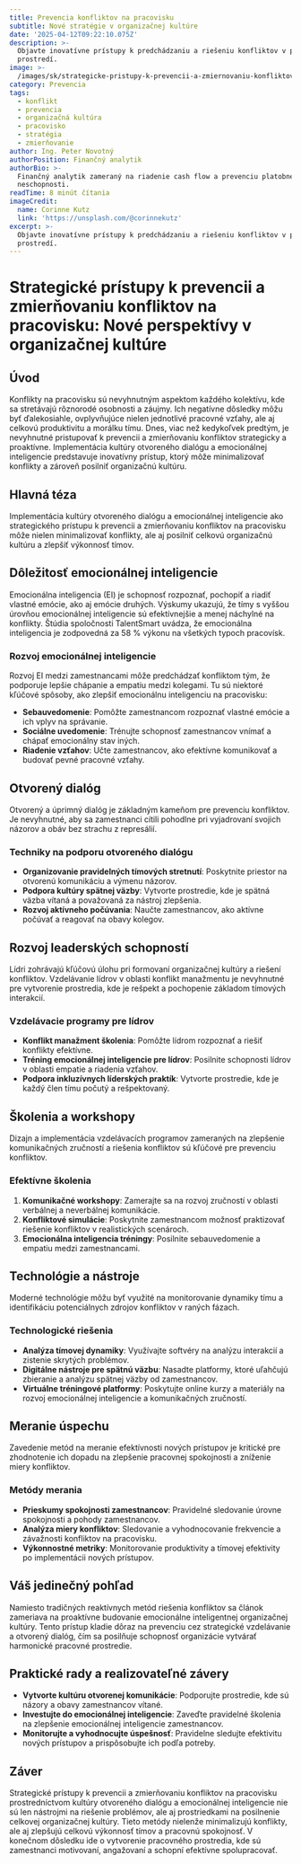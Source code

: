 ```yaml
---
title: Prevencia konfliktov na pracovisku
subtitle: Nové stratégie v organizačnej kultúre
date: '2025-04-12T09:22:10.075Z'
description: >-
  Objavte inovatívne prístupy k predchádzaniu a riešeniu konfliktov v pracovnom
  prostredí.
image: >-
  /images/sk/strategicke-pristupy-k-prevencii-a-zmiernovaniu-konfliktov-na-pracovisku-nove-perspektivy-v-organizacnej-kulture-1744363329836.jpg
category: Prevencia
tags:
  - konflikt
  - prevencia
  - organizačná kultúra
  - pracovisko
  - stratégia
  - zmierňovanie
author: Ing. Peter Novotný
authorPosition: Finančný analytik
authorBio: >-
  Finančný analytik zameraný na riadenie cash flow a prevenciu platobnej
  neschopnosti.
readTime: 8 minút čítania
imageCredit:
  name: Corinne Kutz
  link: 'https://unsplash.com/@corinnekutz'
excerpt: >-
  Objavte inovatívne prístupy k predchádzaniu a riešeniu konfliktov v pracovnom
  prostredí.
---
```

# Strategické prístupy k prevencii a zmierňovaniu konfliktov na pracovisku: Nové perspektívy v organizačnej kultúre

## Úvod

Konflikty na pracovisku sú nevyhnutným aspektom každého kolektívu, kde sa stretávajú rôznorodé osobnosti a záujmy. Ich negatívne dôsledky môžu byť ďalekosiahle, ovplyvňujúce nielen jednotlivé pracovné vzťahy, ale aj celkovú produktivitu a morálku tímu. Dnes, viac než kedykoľvek predtým, je nevyhnutné pristupovať k prevencii a zmierňovaniu konfliktov strategicky a proaktívne. Implementácia kultúry otvoreného dialógu a emocionálnej inteligencie predstavuje inovatívny prístup, ktorý môže minimalizovať konflikty a zároveň posilniť organizačnú kultúru.

## Hlavná téza

Implementácia kultúry otvoreného dialógu a emocionálnej inteligencie ako strategického prístupu k prevencii a zmierňovaniu konfliktov na pracovisku môže nielen minimalizovať konflikty, ale aj posilniť celkovú organizačnú kultúru a zlepšiť výkonnosť tímov.

## Dôležitosť emocionálnej inteligencie

Emocionálna inteligencia (EI) je schopnosť rozpoznať, pochopiť a riadiť vlastné emócie, ako aj emócie druhých. Výskumy ukazujú, že tímy s vyššou úrovňou emocionálnej inteligencie sú efektívnejšie a menej náchylné na konflikty. Štúdia spoločnosti TalentSmart uvádza, že emocionálna inteligencia je zodpovedná za 58 % výkonu na všetkých typoch pracovísk.

### Rozvoj emocionálnej inteligencie

Rozvoj EI medzi zamestnancami môže predchádzať konfliktom tým, že podporuje lepšie chápanie a empatiu medzi kolegami. Tu sú niektoré kľúčové spôsoby, ako zlepšiť emocionálnu inteligenciu na pracovisku:

- **Sebauvedomenie**: Pomôžte zamestnancom rozpoznať vlastné emócie a ich vplyv na správanie.
- **Sociálne uvedomenie**: Trénujte schopnosť zamestnancov vnímať a chápať emocionálny stav iných.
- **Riadenie vzťahov**: Učte zamestnancov, ako efektívne komunikovať a budovať pevné pracovné vzťahy.

## Otvorený dialóg

Otvorený a úprimný dialóg je základným kameňom pre prevenciu konfliktov. Je nevyhnutné, aby sa zamestnanci cítili pohodlne pri vyjadrovaní svojich názorov a obáv bez strachu z represálií.

### Techniky na podporu otvoreného dialógu

- **Organizovanie pravidelných tímových stretnutí**: Poskytnite priestor na otvorenú komunikáciu a výmenu názorov.
- **Podpora kultúry spätnej väzby**: Vytvorte prostredie, kde je spätná väzba vítaná a považovaná za nástroj zlepšenia.
- **Rozvoj aktívneho počúvania**: Naučte zamestnancov, ako aktívne počúvať a reagovať na obavy kolegov.

## Rozvoj leaderských schopností

Lídri zohrávajú kľúčovú úlohu pri formovaní organizačnej kultúry a riešení konfliktov. Vzdelávanie lídrov v oblasti konflikt manažmentu je nevyhnutné pre vytvorenie prostredia, kde je rešpekt a pochopenie základom tímových interakcií.

### Vzdelávacie programy pre lídrov

- **Konflikt manažment školenia**: Pomôžte lídrom rozpoznať a riešiť konflikty efektívne.
- **Tréning emocionálnej inteligencie pre lídrov**: Posilnite schopnosti lídrov v oblasti empatie a riadenia vzťahov.
- **Podpora inkluzívnych líderských praktík**: Vytvorte prostredie, kde je každý člen tímu počutý a rešpektovaný.

## Školenia a workshopy

Dizajn a implementácia vzdelávacích programov zameraných na zlepšenie komunikačných zručností a riešenia konfliktov sú kľúčové pre prevenciu konfliktov.

### Efektívne školenia

1. **Komunikačné workshopy**: Zamerajte sa na rozvoj zručností v oblasti verbálnej a neverbálnej komunikácie.
2. **Konfliktové simulácie**: Poskytnite zamestnancom možnosť praktizovať riešenie konfliktov v realistických scenároch.
3. **Emocionálna inteligencia tréningy**: Posilnite sebauvedomenie a empatiu medzi zamestnancami.

## Technológie a nástroje

Moderné technológie môžu byť využité na monitorovanie dynamiky tímu a identifikáciu potenciálnych zdrojov konfliktov v raných fázach.

### Technologické riešenia

- **Analýza tímovej dynamiky**: Využívajte softvéry na analýzu interakcií a zistenie skrytých problémov.
- **Digitálne nástroje pre spätnú väzbu**: Nasadte platformy, ktoré uľahčujú zbieranie a analýzu spätnej väzby od zamestnancov.
- **Virtuálne tréningové platformy**: Poskytujte online kurzy a materiály na rozvoj emocionálnej inteligencie a komunikačných zručností.

## Meranie úspechu

Zavedenie metód na meranie efektívnosti nových prístupov je kritické pre zhodnotenie ich dopadu na zlepšenie pracovnej spokojnosti a zníženie miery konfliktov.

### Metódy merania

- **Prieskumy spokojnosti zamestnancov**: Pravidelné sledovanie úrovne spokojnosti a pohody zamestnancov.
- **Analýza miery konfliktov**: Sledovanie a vyhodnocovanie frekvencie a závažnosti konfliktov na pracovisku.
- **Výkonnostné metriky**: Monitorovanie produktivity a tímovej efektivity po implementácii nových prístupov.

## Váš jedinečný pohľad

Namiesto tradičných reaktívnych metód riešenia konfliktov sa článok zameriava na proaktívne budovanie emocionálne inteligentnej organizačnej kultúry. Tento prístup kladie dôraz na prevenciu cez strategické vzdelávanie a otvorený dialóg, čím sa posilňuje schopnosť organizácie vytvárať harmonické pracovné prostredie.

## Praktické rady a realizovateľné závery

- **Vytvorte kultúru otvorenej komunikácie**: Podporujte prostredie, kde sú názory a obavy zamestnancov vítané.
- **Investujte do emocionálnej inteligencie**: Zaveďte pravidelné školenia na zlepšenie emocionálnej inteligencie zamestnancov.
- **Monitorujte a vyhodnocujte úspešnosť**: Pravidelne sledujte efektivitu nových prístupov a prispôsobujte ich podľa potreby.

## Záver

Strategické prístupy k prevencii a zmierňovaniu konfliktov na pracovisku prostredníctvom kultúry otvoreného dialógu a emocionálnej inteligencie nie sú len nástrojmi na riešenie problémov, ale aj prostriedkami na posilnenie celkovej organizačnej kultúry. Tieto metódy nielenže minimalizujú konflikty, ale aj zlepšujú celkovú výkonnosť tímov a pracovnú spokojnosť. V konečnom dôsledku ide o vytvorenie pracovného prostredia, kde sú zamestnanci motivovaní, angažovaní a schopní efektívne spolupracovať.
